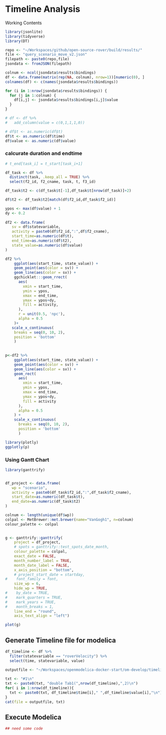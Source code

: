 # Timeline Analysis


Working Contents


```r
library(jsonlite)
library(tidyverse)
library(DT)

repo <- "~/Workspaces/github/open-source-rover/build/results/"
file <- "query_scenario_move_v2.json"
filepath <- paste0(repo,file)
jsondata <- fromJSON(filepath)

colnum <- ncol(jsondata$results$bindings)
df <- data.frame(matrix(rep(NA, colnum), nrow=1))[numeric(0), ]
colnames(df) <- c(names(jsondata$results$bindings))

for (i in 1:nrow(jsondata$results$bindings)) {
  for (j in 1:colnum) {
    df[i,j] <- jsondata$results$bindings[i,j]$value
  }
}

# df <- df %>%
#   add_column(value = c(0,1,1,1,0))

# df$t <- as.numeric(df$t)
df$t <- as.numeric(df$time)
df$value <- as.numeric(df$value)

```

### calcurate duration and endtime
```r
# t_end[task_i] = t_start[task_i+1]

df_task <- df %>% 
  distinct(task, .keep_all = TRUE) %>%
  select(f2_id, f2_cname, task, t, f3_id)

df_task$t2 <- c(df_task$t[-1],df_task$t[nrow(df_task)]+2)

df$t2 <- df_task$t2[match(df$f2_id,df_task$f2_id)]
```


```r
ypos <- max(df$value) + 1
dy <- 0.2
  
df2 <- data.frame(
   sv = df$statevariable,
   activity = paste0(df$f2_id,":",df$f2_cname),
   start_time=as.numeric(df$t),
   end_time=as.numeric(df$t2),
   state_value=as.numeric(df$value)
)

df2 %>% 
    ggplot(aes(start_time, state_value)) + 
    geom_point(aes(color = sv)) +
    geom_line(aes(color = sv)) +
    ggchicklet:::geom_rrect(
      aes(
        xmin = start_time,
        ymin = ypos,
        xmax = end_time,
        ymax = ypos+dy,
        fill = activity,
      ),
      r = unit(0.5, 'npc'),
      alpha = 0.5
    )+
   scale_x_continuous(
    breaks = seq(0, 10, 2),
    position = 'bottom'
    )
  
  
p<-df2 %>% 
    ggplot(aes(start_time, state_value)) + 
    geom_point(aes(color = sv)) +
    geom_line(aes(color = sv)) +
    geom_rect(
      aes(
        xmin = start_time,
        ymin = ypos,
        xmax = end_time,
        ymax = ypos+dy,
        fill = activity
      ),
      alpha = 0.5
    ) + 
    scale_x_continuous(
      breaks = seq(0, 10, 2),
      position = 'bottom'
      )
```




```r
library(plotly)
ggplotly(p)
```

### Using Gantt Chart

```r
library(ganttrify)


df_project <- data.frame(
   wp = "scenario",
   activity = paste0(df_task$f2_id,":",df_task$f2_cname),
   start_date=as.numeric(df_task$t),
   end_date=as.numeric(df_task$t2)
)

colnum <- length(unique(df$wp))
colpal <- MetBrewer::met.brewer(name="VanGogh1", n=colnum)
colour_palette <- colpal

  
g <- ganttrify::ganttrify(
    project = df_project,
    # spots = ganttrify::test_spots_date_month,
    colour_palette = colpal,
    exact_date = FALSE,
    month_number_label = TRUE,
    month_date_label = FALSE,
    x_axis_position = "bottom",
    # project_start_date = startday,
#    font_family = font,
    size_wp = 6,
    hide_wp = TRUE,
#    by_date = TRUE,
#    mark_quarters = TRUE,
#    mark_years = TRUE,
#    month_breaks = 1,
    line_end = "round",
    axis_text_align = "left")

plot(g)
```

## Generate Timeline file for modelica

```r

df_timeline <- df %>% 
  filter(statevariable == "roverVelocity") %>%
  select(time, statevariable, value)
  
outputfile <- "~/Workspaces/openmodelica-docker-start/om-develop/timeline.txt"

txt <- "#1\n"
txt <- paste0(txt, "double Tab1(",nrow(df_timeline),",2)\n")
for( i in 1:nrow(df_timeline)){
  txt <- paste0(txt, df_timeline$time[i]," ",df_timeline$value[i],"\n")
}
cat(file = outputfile, txt)
```


## Execute Modelica

```r
## need some code 
```


